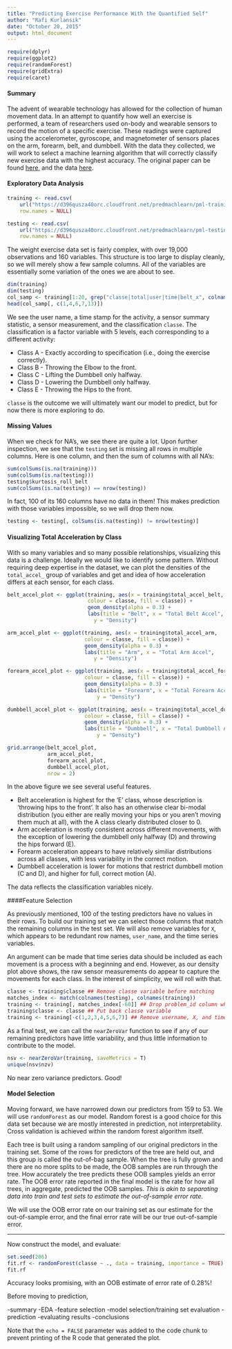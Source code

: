 ```yaml
---
title: "Predicting Exercise Performance With the Quantified Self"
author: "Rafi Kurlansik"
date: "October 20, 2015"
output: html_document
---
```


```r
require(dplyr)
require(ggplot2)
require(randomForest)
require(gridExtra)
require(caret)
```
#### Summary
The advent of wearable technology has allowed for the collection of human movement data.  In an attempt to quantify how well an exercise is performed, a team of researchers used on-body and wearable sensors to record the motion of a specific exercise.  These readings were captured using the accelerometer, gyroscope, and magnetometer of sensors places on the arm, forearm, belt, and dumbbell.  With the data they collected, we will work to select a machine learning algorithm that will correctly classify new exercise data with the highest accuracy. The original paper can be found [here](http://groupware.les.inf.puc-rio.br/work.jsf?p1=11201), and the data [here](http://groupware.les.inf.puc-rio.br/static/WLE/WearableComputing_weight_lifting_exercises_biceps_curl_variations.csv).

#### Exploratory Data Analysis
```r
training <- read.csv(
    url("https://d396qusza40orc.cloudfront.net/predmachlearn/pml-training.csv"),
    row.names = NULL)

testing <- read.csv(
    url("https://d396qusza40orc.cloudfront.net/predmachlearn/pml-testing.csv"),
    row.names = NULL)

```

The weight exercise data set is fairly complex, with over 19,000 observations and 160 variables.  This structure is too large to display cleanly, so we will merely show a few sample columns.  All of the variables are essentially some variation of the ones we are about to see.

```r
dim(training)
dim(testing)
col_samp <- training[1:20, grep("classe|total|user|time|belt_x", colnames(training))]
head(col_samp[, c(1,4,6,7,13)])
```

We see the user name, a time stamp for the activity, a sensor summary statistic, a sensor measurement, and the classification `classe`. The classification is a factor variable with 5 levels, each corresponding to a different activity: 

* Class A - Exactly according to specification (i.e., doing the exercise correctly). 
* Class B - Throwing the Elbow to the front. 
* Class C - Lifting the Dumbbell only halfway. 
* Class D - Lowering the Dumbbell only halfway. 
* Class E - Throwing the Hips to the front.

`classe` is the outcome we will ultimately want our model to predict, but for now there is more exploring to do.

#### Missing Values

When we check for NA's, we see there are quite a lot.  Upon further inspection, we see that the `testing` set is missing all rows in multiple columns. Here is one column, and then the sum of columns with all NA's:

```r
sum(colSums(is.na(training)))
sum(colSums(is.na(testing)))
testing$kurtosis_roll_belt
sum(colSums(is.na(testing)) == nrow(testing))
```

In fact, 100 of its 160 columns have no data in them!  This makes prediction with those variables impossible, so we will drop them now.

```r
testing <- testing[, colSums(is.na(testing)) != nrow(testing)]
```

#### Visualizing Total Acceleration by Class

With so many variables and so many possible relationships, visualizing this data is a challenge.  Ideally we would like to identify some pattern.  Without requiring deep expertise in the dataset, we can plot the densities of the `total_accel_` group of variables and get and idea of how acceleration differs at each sensor, for each class. 

```r
belt_accel_plot <- ggplot(training, aes(x = training$total_accel_belt,
                          colour = classe, fill = classe)) + 
                          geom_density(alpha = 0.3) +
                          labs(title = "Belt", x = "Total Belt Accel",
                            y = "Density")

arm_accel_plot <- ggplot(training, aes(x = training$total_accel_arm, 
                         colour = classe, fill = classe)) + 
                         geom_density(alpha = 0.3) +
                         labs(title = "Arm", x = "Total Arm Accel",
                            y = "Density")

forearm_accel_plot <- ggplot(training, aes(x = training$total_accel_forearm,
                         colour = classe, fill = classe)) +
                         geom_density(alpha = 0.3) +
                         labs(title = "Forearm", x = "Total Forearm Accel",
                             y = "Density")

dumbbell_accel_plot <- ggplot(training, aes(x = training$total_accel_dumbbell,
                         colour = classe, fill = classe)) +
                         geom_density(alpha = 0.3) +
                         labs(title = "Dumbbell", x = "Total Dumbbell Accel",
                             y = "Density")

grid.arrange(belt_accel_plot, 
             arm_accel_plot, 
             forearm_accel_plot, 
             dumbbell_accel_plot, 
             nrow = 2)

```

In the above figure we see several useful features.  

* Belt acceleration is highest for the 'E' class, whose description is 'throwing hips to the front'.  It also has an otherwise clear bi-modal distribution (you either are really moving your hips or you aren't moving them much at all), with the A class clearly distributed closer to 0.
* Arm acceleration is mostly consistent across different movements, with the exception of lowering the dumbbell only halfway (D) and throwing the hips forward (E).
* Forearm acceleration appears to have relatively similiar distributions across all classes, with less variability in the correct motion.
* Dumbbell acceleration is lower for motions that restrict dumbbell motion (C and D), and higher for full, correct motion (A).

The data reflects the classification variables nicely.

####Feature Selection

As previously mentioned, 100 of the testing predictors have no values in their rows.  To build our training set we can select those columns that match the remaining columns in the test set.  We will also remove variables for `X`, which appears to be redundant row names, `user_name`, and the time series variables.  

An argument can be made that time series data should be included as each movement is a process with a beginning and end.  However, as our density plot above shows, the raw sensor measurements do appear to capture the movements for each class.  In the interest of simplicity, we will roll with that.

```r
classe <- training$classe ## Remove classe variable before matching
matches_index <- match(colnames(testing), colnames(training))
training <- training[, matches_index[-60]] ## Drop problem_id column which became NA
training$classe <- classe ## Put back classe variable
training <- training[-c(1,2,3,4,5,6,7)] ## Remove username, X, and time series variables
```

As a final test, we can call the `nearZeroVar` function to see if any of our remaining predictors have little variability, and thus little information to contribute to the model.

```r
nsv <- nearZeroVar(training, saveMetrics = T)
unique(nsv$nzv)
```

No near zero variance predictors.  Good!  

#### Model Selection

Moving forward, we have narrowed down our predictors from 159 to 53.  We will use `randomForest` as our model. Random forest is a good choice for this data set because we are mostly interested in prediction, not interpretability.  Cross validation is achieved within the random forest algorithm itself.  

Each tree is built using a random sampling of our original predictors in the training set.  Some of the rows for predictors of the tree are held out, and this group is called the out-of-bag sample.  When the tree is fully grown and there are no more splits to be made, the OOB samples are run through the tree.  How accurately the tree predicts these OOB samples yields an error rate.  The OOB error rate reported in the final model is the rate for how all trees, in aggregate, predicted the OOB samples.  _This is akin to separating data into train and test sets to estimate the out-of-sample error rate._   

We will use the OOB error rate on our training set as our estimate for the out-of-sample error, and the final error rate will be our true out-of-sample error.

_____________________________________________________________________________________________

Now construct the model, and evaluate:

```r
set.seed(206)
fit.rf <- randomForest(classe ~ ., data = training, importance = TRUE)
fit.rf
```

Accuracy looks promising, with an OOB estimate of error rate of 0.28%!

Before moving to prediction, 

-summary
-EDA
-feature selection
-model selection/training set evaluation
-prediction
-evaluating results
-conclusions



Note that the `echo = FALSE` parameter was added to the code chunk to prevent printing of the R code that generated the plot.
